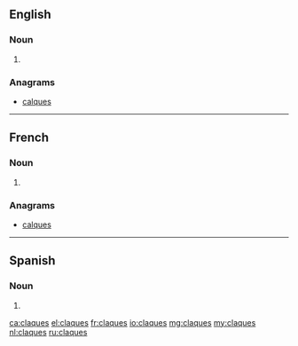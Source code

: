 ==English==

===Noun===
{{head|en|plural}}

# {{plural of|claque|lang=en}}

===Anagrams===
* [[calques#English|calques]]

----

==French==

===Noun===
{{head|fr|plural|g=?}}

# {{plural of|claque|lang=fr}}

===Anagrams===
* [[calques#French|calques]]

----

==Spanish==

===Noun===
{{head|es|noun form|g=m-p}}

# {{plural of|clac|lang=es}}

[[ca:claques]]
[[el:claques]]
[[fr:claques]]
[[io:claques]]
[[mg:claques]]
[[my:claques]]
[[nl:claques]]
[[ru:claques]]